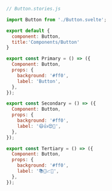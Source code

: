 ```js
// Button.stories.js

import Button from './Button.svelte';

export default {
  component: Button,
  title:'Components/Button'
}

export const Primary = () => ({
  Component: Button,
  props: {
    background: '#ff0',
    label: 'Button',
  },
});

export const Secondary = () => ({
  Component: Button,
  props: {
    background: '#ff0',
    label: '😄👍😍💯',
  },
});

export const Tertiary = () => ({
  Component: Button,
  props: {
    background: '#ff0',
    label: '📚📕📈🤓',
  },
});
```